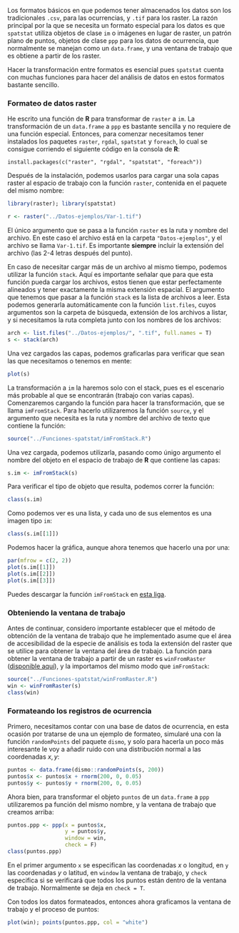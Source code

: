 Los formatos básicos en que podemos tener almacenados los datos son los tradicionales `.csv`, para las ocurrencias, y `.tif` para los raster. La razón principal por la que se necesita un formato especial para los datos es que `spatstat` utiliza objetos de clase `im` o imágenes en lugar de raster, un patrón plano de puntos, objetos de clase `ppp` para los datos de ocurrencia, que normalmente se manejan como un `data.frame`, y una ventana de trabajo que es obtiene a partir de los raster.

Hacer la transformación entre formatos es esencial pues `spatstat` cuenta con muchas funciones para hacer del análisis de datos en estos formatos bastante sencillo. 

### Formateo de datos raster

He escrito una función de **R** para transformar de `raster` a `im`. La transformación de un `data.frame` a `ppp` es bastante sencilla y no requiere de una función especial. Entonces, para comenzar necesitamos tener instalados los paquetes `raster`, `rgdal`, `spatstat` y `foreach`, lo cual se consigue corriendo el siguiente código en la consola de **R**:

`install.packages(c("raster", "rgdal", "spatstat", "foreach"))`

Después de la instalación, podemos usarlos para cargar una sola capas raster al espacio de trabajo con la función `raster`, contenida en el paquete del mismo nombre:

```r
library(raster); library(spatstat)

r <- raster("../Datos-ejemplos/Var-1.tif")
```

El único argumento que se pasa a la función `raster` es la ruta y nombre del archivo. En este caso el archivo está en la carpeta `"Datos-ejemplos"`, y el archivo se llama `Var-1.tif`. Es importante **siempre** incluir la extensión del archivo (las 2-4 letras después del punto).

En caso de necesitar cargar más de un archivo al mismo tiempo, podemos utilizar la función `stack`. Aquí es importante señalar que para que esta función pueda cargar los archivos, estos tienen que estar perfectamente alineados y tener exactamente la misma extensión espacial. El argumento que tenemos que pasar a la función `stack` es la lista de archivos a leer. Esta podemos generarla automáticamente con la función `list.files`, cuyos argumentos son la carpeta de búsqueda, extensión de los archivos a listar, y si necesitamos la ruta completa junto con los nombres de los archivos:

```r
arch <- list.files("../Datos-ejemplos/", ".tif", full.names = T)
s <- stack(arch)
```

Una vez cargados las capas, podemos graficarlas para verificar que sean las que necesitamos o tenemos en mente:

```r
plot(s)
```

La transformación a `im` la haremos solo con el stack, pues es el escenario más probable al que se encontrarán (trabajo con varias capas). Comenzaremos cargando la función para hacer la transformación, que se llama `imFromStack`. Para hacerlo utilizaremos la función `source`, y el argumento que necesita es la ruta y nombre del archivo de texto que contiene la función:

```r
source("../Funciones-spatstat/imFromStack.R")
```

Una vez cargada, podemos utilizarla, pasando como únigo argumento el nombre del objeto en el espacio de trabajo de **R** que contiene las capas:

```r
s.im <- imFromStack(s)
```

Para verificar el tipo de objeto que resulta, podemos correr la función:

```r
class(s.im)
```

Como podemos ver es una lista, y cada uno de sus elementos es una imagen tipo `im`:

```r
class(s.im[[1]])
```

Podemos hacer la gráfica, aunque ahora tenemos que hacerlo una por una:

```r
par(mfrow = c(2, 2))
plot(s.im[[1]])
plot(s.im[[2]])
plot(s.im[[3]])
```
Puedes descargar la función `imFromStack` en [esta liga](Funciones-spatstat/imFromStack.R).

### Obteniendo la ventana de trabajo

Antes de continuar, considero importante establecer que el método de obtención de la ventana de trabajo que he implementado asume que el área de accesibilidad de la especie de análisis es toda la extensión del raster que se utilice para obtener la ventana del área de trabajo. La función para obtener la ventana de trabajo a partir de un raster es `winFromRaster` ([disponible aquí](Funciones-spatstat/winFromRaster.R)), y la importamos del mismo modo que `imFromStack`:

```r
source("../Funciones-spatstat/winFromRaster.R")
win <- winFromRaster(s)
class(win)
```

### Formateando los registros de ocurrencia

Primero, necesitamos contar con una base de datos de ocurrencia, en esta ocasión por tratarse de una un ejemplo de formateo, simularé una con la función `randomPoints` del paquete `dismo`, y solo para hacerla un poco más interesante le voy a añadir ruido con una distribución normal a las coordenadas $x, y$:

```r
puntos <- data.frame(dismo::randomPoints(s, 200))
puntos$x <- puntos$x + rnorm(200, 0, 0.05)
puntos$y <- puntos$y + rnorm(200, 0, 0.05)
```

Ahora bien, para transformar el objeto `puntos` de un `data.frame` a `ppp` utilizaremos pa función del mismo nombre, y la ventana de trabajo que creamos arriba:

```r
puntos.ppp <- ppp(x = puntos$x,
                  y = puntos$y,
                  window = win,
                  check = F)
class(puntos.ppp)
```

En el primer argumento `x` se especifican las coordenadas $x$ o longitud, en `y` las coordenadas $y$ o latitud, en `window` la ventana de trabajo, y `check` especifica si se verificará que todos los puntos están dentro de la ventana de trabajo. Normalmente se deja en  `check = T`.

Con todos los datos formateados, entonces ahora graficamos la ventana de trabajo y el proceso de puntos:

```r
plot(win); points(puntos.ppp, col = "white")
```

